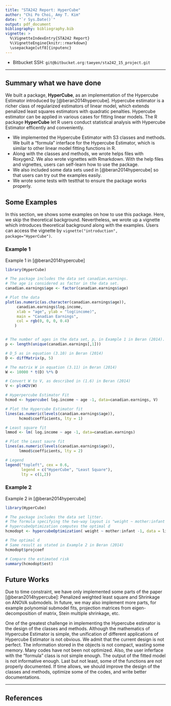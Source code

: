 ```yaml
---
title: "STA242 Report: HyperCube"
author: "Chi Po Choi, Amy T. Kim"
date: "`r Sys.Date()`"
output: pdf_document
bibliography: bibliography.bib
vignette: >
  %\VignetteIndexEntry{STA242 Report}
  %\VignetteEngine{knitr::rmarkdown}
  \usepackage[utf8]{inputenc}
---
```

- Bitbucket SSH: `git@bitbucket.org:taeyen/sta242_15_project.git`

***

## Summary what we have done

We built a package, **HyperCube**, as an implementation of the Hypercube Estimator introduced by [@beran2014hypercube]. Hypercube estimator is a richer class of regularized estimators of linear model, which extends penalized least squares estimators with quadratic penalties. Hypercube estimator can be applied in various cases for fitting linear models. The R package **HyperCube** let R users conduct statistical analysis with Hypercube Estimator efficently and conveniently.

- We implemented the Hypercube Estimator with S3 classes and methods. We built a "formula" interface for the Hypercube Estimator, which is similar to other linear model fitting functions in R. 
- Along with the classes and methods, we wrote helps files with Roxygen2. We also wrote vignettes with Rmarkdown. With the help files and vignettes, users can self-learn how to use the package. 
- We also included some data sets used in [@beran2014hypercube] so that users can try out the examples easily. 
- We wrote some tests with testthat to ensure the package works properly.

## Some Examples

In this section, we shows some examples on how to use this package. Here, we skip the theoretical background. Nevertheless, we wrote up a vignette which introduces theoretical background along with the examples. Users can access the vignette by `vignette("introduction", package="HyperCube")`.

### Example 1

Example 1 in [@beran2014hypercube]
```r
library(HyperCube)

# The package includes the data set canadian.earnings.
# The age is considered as factor in the data set.
canadian.earnings$age <- factor(canadian.earnings$age)

# Plot the data
plot(as.numeric(as.character(canadian.earnings$age)), 
     canadian.earnings$log.income,
     xlab = "age", ylab = "log(income)",
     main = "Canadian Earnings",
     col = rgb(0, 0, 0, 0.4) 
    )


# The number of ages in the data set, p, in Example 1 in Beran (2014).
p <- length(unique(canadian.earnings[,1]))

# D_5 as in equation (3.10) in Beran (2014)
D <- diffMatrix(p, 5)

# The matrix W in equation (3.11) in Beran (2014)
W <- 10000 * t(D) %*% D

# Convert W to V, as described in (1.6) in Beran (2014)
V <- plsW2V(W)

# Hyperpercube Estimator Fit
hcmod <- hypercube( log.income ~ age -1, data=canadian.earnings, V)

# Plot the Hypercube Estimator fit
lines(as.numeric(levels(canadian.earnings$age)), 
      hcmod$coefficients, lty = 1)

# Least square fit
lmmod <- lm( log.income ~ age -1, data=canadian.earnings)

# Plot the Least saure fit
lines(as.numeric(levels(canadian.earnings$age)), 
      lmmod$coefficients, lty = 2)

# Legend
legend("topleft", cex = 0.6, 
       legend = c("HyperCube", "Least Square"), 
       lty = c(1,2))
```

### Example 2

Example 2 in [@beran2014hypercube]
```r
library(HyperCube)

# The package includes the data set litter.
# The formula specifying the two-way layout is "weight ~ mother:infant -1".
# hypercubeOptimization computes the optimal d
hcmodopt <- hypercubeOptimization( weight ~ mother:infant -1, data = litter)

# The optimal d
# Same result as stated in Example 2 in Beran (2014) 
hcmodopt$projcoef

# Compare the estimated risk
summary(hcmodopt$est)
```

## Future Works

Due to time constraint, we have only implemented some parts of the paper [@beran2014hypercube]: Penalized weighted least square and Shrinkage on ANOVA submodels. In future, we may also implement more parts, for example polynomial submodel fits, projection matrices from eigen-decomposition of matrix, Stein multiple shrinkage, etc.

One of the greatest challenge in implementing the Hypercube estimator is the design of the classes and methods. Although the mathematics of Hypercube Estimator is simple, the unification of different applications of Hypercube Estimator is not obvious. We admit that the current design is not perfect. The information stored in the objects is not compact, wasting some memory. Many codes have not been not optimized. Also, the user inferface with the "formula" class is not simple enough. The output of the fitted model is not informative enough. Last but not least, some of the functions are not properly documented. If time allows, we should improve the design of the classes and methods, optimize some of the codes, and write better documentations.

***

## References
